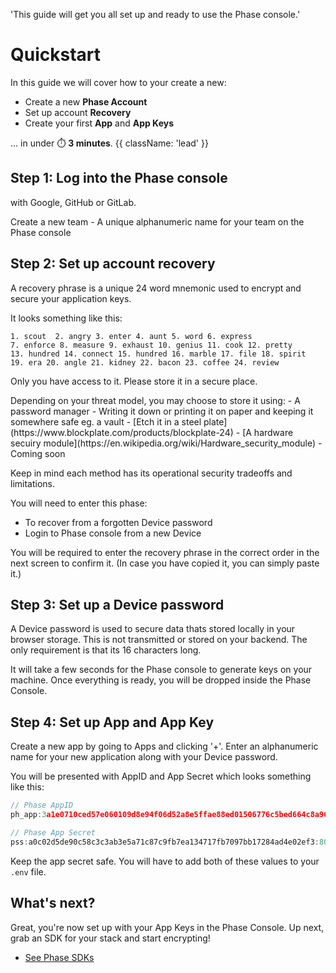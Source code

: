   'This guide will get you all set up and ready to use the Phase console.'

# Quickstart

In this guide we will cover how to your create a new:
- Create a new **Phase Account**
- Set up account **Recovery**
- Create your first **App** and **App Keys**

... in under ⏱️ **3 minutes**.  {{ className: 'lead' }}


## Step 1: Log into the Phase console
with Google, GitHub or GitLab.

Create a new team - A unique alphanumeric name for your team on the Phase console

## Step 2: Set up account recovery
A recovery phrase is a unique 24 word mnemonic used to encrypt and secure your application keys. 

It looks something like this:
```
1. scout  2. angry 3. enter 4. aunt 5. word 6. express 
7. enforce 8. measure 9. exhaust 10. genius 11. cook 12. pretty
13. hundred 14. connect 15. hundred 16. marble 17. file 18. spirit
19. era 20. angle 21. kidney 22. bacon 23. coffee 24. review
```
Only you have access to it. Please store it in a secure place.

<Note>
Depending on your threat model, you may choose to store it using:
- A password manager
- Writing it down or printing it on paper and keeping it somewhere safe eg. a vault
- [Etch it in a steel plate](https://www.blockplate.com/products/blockplate-24)
- [A hardware secuiry module](https://en.wikipedia.org/wiki/Hardware_security_module) - Coming soon

Keep in mind each method has its operational security tradeoffs and limitations.
</Note>

You will need to enter this phase:
- To recover from a forgotten Device password
- Login to Phase console from a new Device

You will be required to enter the recovery phrase in the correct order in the next screen to confirm it. (In case you have copied it, you can simply paste it.)

## Step 3: Set up a Device password

A Device password is used to secure data thats stored locally in your browser storage. This is not transmitted or stored on your backend. The only requirement is that its 16 characters long.

It will take a few seconds for the Phase console to generate keys on your machine. Once everything is ready, you will be dropped inside the Phase Console.

## Step 4: Set up App and App Key
Create a new app by going to Apps and clicking '+'. Enter an alphanumeric name for your new application along with your Device password.

You will be presented with
AppID and App Secret which looks something like this:
```js
// Phase AppID
ph_app:3a1e0710ced57e060109d8e94f06d52a8e5ffae88ed01506776c5bed664c8a96

// Phase App Secret
pss:a0c02d5de90c58c3c3ab3e5a71c87c9fb7ea134717fb7097bb17284ad4e02ef3:801b342264bfea0c8f8f7058392b99989595059201bc011f6bf7ed813a2f84b05cb5af6aef32cd893ee0930f2904f1194cb912bb2452a5e54f83d588704dbec40037f798e8a4c56aad7d3f4f929f2733e8f:138b021783f08bfe7a4e2f536fc2e743e3ff9b966c9c3af60f427cb3932d647a
```

Keep the app secret safe. You will have to add both of these values to your `.env` file.

## What's next?

Great, you're now set up with your App Keys in the Phase Console. Up next, grab an SDK for your stack and start encrypting!
- [See Phase SDKs](/sdks)